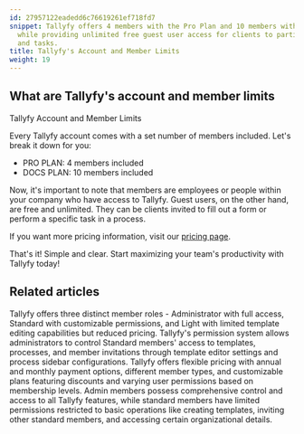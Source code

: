 ```yaml
---
id: 27957122eadedd6c76619261ef718fd7
snippet: Tallyfy offers 4 members with the Pro Plan and 10 members with the Docs Plan,
  while providing unlimited free guest user access for clients to participate in forms
  and tasks.
title: Tallyfy's Account and Member Limits
weight: 19
---
```


## What are Tallyfy's account and member limits

Tallyfy Account and Member Limits

Every Tallyfy account comes with a set number of members included. Let's break it down for you:

- PRO PLAN: 4 members included
- DOCS PLAN: 10 members included

Now, it's important to note that members are employees or people within your company who have access to Tallyfy. Guest users, on the other hand, are free and unlimited. They can be clients invited to fill out a form or perform a specific task in a process.

If you want more pricing information, visit our [pricing page](https://tallyfy.com/pricing/).

That's it! Simple and clear. Start maximizing your team's productivity with Tallyfy today!


## Related articles
<CardGrid>
<LinkTitleCard header="<b>Documenting > Members</b>" href="/products/pro/documenting/members/" > Tallyfy offers three distinct member roles - Administrator with full access, Standard with customizable permissions, and Light with limited template editing capabilities but reduced pricing. </LinkTitleCard>
<LinkTitleCard header="<b>Members > Manage member permissions</b>" href="/products/pro/documenting/members/how-do-i-manage-member-permissions-in-tallyfy/" > Tallyfy's permission system allows administrators to control Standard members' access to templates, processes, and member invitations through template editor settings and process sidebar configurations. </LinkTitleCard>
<LinkTitleCard header="<b>Pro > Pricing</b>" href="/products/pro/pricing/" > Tallyfy offers flexible pricing with annual and monthly payment options, different member types, and customizable plans featuring discounts and varying user permissions based on membership levels. </LinkTitleCard>
<LinkTitleCard header="<b>Members > Standard and Admin members</b>" href="/products/pro/documenting/members/standard-admin-members/" > Admin members possess comprehensive control and access to all Tallyfy features, while standard members have limited permissions restricted to basic operations like creating templates, inviting other standard members, and accessing certain organizational details. </LinkTitleCard>
</CardGrid>
